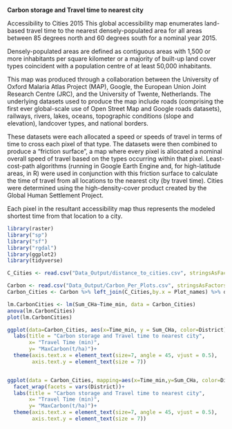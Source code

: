 **Carbon storage and Travel time to nearest city**

Accessibility to Cities 2015
This global accessibility map enumerates land-based travel time to the nearest densely-populated area for all areas between 85 degrees north and 60 degrees south for a nominal year 2015.

Densely-populated areas are defined as contiguous areas with 1,500 or more inhabitants per square kilometer or a majority of built-up land cover types coincident with a population centre of at least 50,000 inhabitants.

This map was produced through a collaboration between the University of Oxford Malaria Atlas Project (MAP), Google, the European Union Joint Research Centre (JRC), and the University of Twente, Netherlands. The underlying datasets used to produce the map include roads (comprising the first ever global-scale use of Open Street Map and Google roads datasets), railways, rivers, lakes, oceans, topographic conditions (slope and elevation), landcover types, and national borders.

These datasets were each allocated a speed or speeds of travel in terms of time to cross each pixel of that type. The datasets were then combined to produce a “friction surface”, a map where every pixel is allocated a nominal overall speed of travel based on the types occurring within that pixel. Least-cost-path algorithms (running in Google Earth Engine and, for high-latitude areas, in R) were used in conjunction with this friction surface to calculate the time of travel from all locations to the nearest city (by travel time). Cities were determined using the high-density-cover product created by the Global Human Settlement Project.

Each pixel in the resultant accessibility map thus represents the modeled shortest time from that location to a city.  

```r
library(raster)
library("sp")
library("sf")
library("rgdal")
library(ggplot2)
library(tidyverse)
```
```r
C_Cities <- read.csv("Data_Output/distance_to_cities.csv", stringsAsFactors = F) %>% rename(Time_min = Travel_Time_min)

Carbon <- read.csv("Data_Output/Carbon_Per_Plots.csv", stringsAsFactors = F)
Carbon_Cities <- Carbon %>% left_join(C_Cities,by.x = Plot_names) %>% dplyr::select(-EAST,-NORTH) %>% drop_na(Time_min)

lm.CarbonCities <- lm(Sum_CHa~Time_min, data = Carbon_Cities)
anova(lm.CarbonCities)
plot(lm.CarbonCities)

ggplot(data=Carbon_Cities, aes(x=Time_min, y = Sum_CHa, color=District))+ geom_line()+ 
  labs(title = "Carbon storage and Travel time to nearest city", 
       x= "Travel Time (min)",
       y= "MaxCarbon(t/ha)")+
  theme(axis.text.x = element_text(size=7, angle = 45, vjust = 0.5),
        axis.text.y = element_text(size = 7))


ggplot(data = Carbon_Cities, mapping=aes(x=Time_min,y=Sum_CHa, color=District))+geom_line()+
  facet_wrap(facets = vars(District))+
  labs(title = "Carbon storage and Travel time to nearest city", 
       x= "Travel Time (min)",
       y= "MaxCarbon(t/ha)")+
  theme(axis.text.x = element_text(size=7, angle = 45, vjust = 0.5),
        axis.text.y = element_text(size = 7))

```

